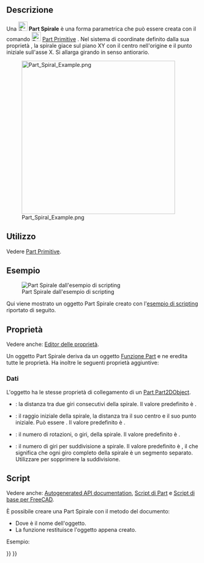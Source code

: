 <languages/>

{{Docnav/it
|[[Part_Helix/it|Elica]]
|[[Part_Circle/it|Cerchio]]
|[[Part_Workbench/it|Part]]
|IconL=Part_Helix.svg
|IconR=Part_Circle.svg
|IconC=Workbench_Part.svg
}}

{{GuiCommand/it
|Name=Part Spiral
|Name/it=Part Spirale
|MenuLocation=Parte → [[Part_Primitives/it|Crea primitive]] → Spirale
|Workbenches=[[Part_Workbench/it|Part]], [[OpenSCAD_Workbench/it|OpenSCAD]]
|Version=0.14
|SeeAlso=[[Part_Primitives/it|Part Primitive]]}}

<span id="Description"></span>
== Descrizione ==

Una [[Image:Part_Spiral.svg|24px]] '''Part Spirale''' è una forma parametrica che può essere creata con il comando [[Image:Part_Primitives.svg|24px]] [[Part_Primitives/it|Part Primitive]] . Nel sistema di coordinate definito dalla sua proprietà {{PropertyData|Placement}}, la spirale giace sul piano XY con il centro nell'origine e il punto iniziale sull'asse X. Si allarga girando in senso antiorario.

[[Image:Part_Spiral_Example.png|400px]]

<span id="Usage"></span>
== Utilizzo ==

Vedere [[Part_Primitives/it#Utilizzo|Part Primitive]].

<span id="Example"></span>
== Esempio ==

[[Image:Part_Spiral_Scripting_Example.png|thumb|Part Spirale dall'esempio di scripting]]

Qui viene mostrato un oggetto Part Spirale creato con l'[[#Script|esempio di scripting]] riportato di seguito.

<span id="Properties"></span>
== Proprietà ==

Vedere anche: [[Property_editor/it|Editor delle proprietà]].

Un oggetto Part Spirale deriva da un oggetto [[Part_Feature/it|Funzione Part]] e ne eredita tutte le proprietà. Ha inoltre le seguenti proprietà aggiuntive:

<span id="Data"></span>
=== Dati ===

{{TitleProperty|Attachment}}

L'oggetto ha le stesse proprietà di collegamento di un [[Part_Part2DObject/it#Dati|Part Part2DObject]].

{{TitleProperty|Spiral}}

* {{PropertyData|Growth|Length}}: la distanza tra due giri consecutivi della spirale. Il valore predefinito è {{Value|1mm}}.
* {{PropertyData|Radius|Length}}: il raggio iniziale della spirale, la distanza tra il suo centro e il suo punto iniziale. Può essere {{Value|0mm}}. Il valore predefinito è {{Value|1mm}}.
* {{PropertyData|Rotations|QuantityConstraint}}: il numero di rotazioni, o giri, della spirale. Il valore predefinito è {{Value|2}}.
* {{PropertyData|Segment Length|QuantityConstraint}}: il numero di giri per suddivisione a spirale. Il valore predefinito è {{Value|1}}, il che significa che ogni giro completo della spirale è un segmento separato. Utilizzare {{Value|0}} per sopprimere la suddivisione.

<span id="Scripting"></span>
== Script ==

Vedere anche: [https://freecad.github.io/SourceDoc/ Autogenerated API documentation], [[Part_scripting/it|Script di Part]] e [[FreeCAD_Scripting_Basics/it|Script di base per FreeCAD]].

È possibile creare una Part Spirale con il metodo {{Incode|addObject()}} del documento:

{{Code|code=
spiral = FreeCAD.ActiveDocument.addObject("Part::Spiral", "mySpiral")
}}

* Dove {{Incode|"mySpiral"}} è il nome dell'oggetto.
* La funzione restituisce l'oggetto appena creato.

Esempio:

{{Code|code=
import FreeCAD as App

doc = App.activeDocument()

spiral = doc.addObject("Part::Spiral", "mySpiral")
spiral.Growth = 2
spiral.Radius = 3
spiral.Rotations = 4
spiral.Placement = App.Placement(App.Vector(1, 2, 3), App.Rotation(75, 60, 30))

doc.recompute()
}}


{{Docnav/it
|[[Part_Helix/it|Elica]]
|[[Part_Circle/it|Cerchio]]
|[[Part_Workbench/it|Part]]
|IconL=Part_Helix.svg
|IconR=Part_Circle.svg
|IconC=Workbench_Part.svg
}}

{{Part_Tools_navi{{#translation:}}}}
{{Userdocnavi{{#translation:}}}}